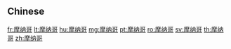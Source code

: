 {{also|摩納哥}}
==Chinese==
{{zh-see|摩納哥}}

[[fr:摩纳哥]]
[[lt:摩纳哥]]
[[hu:摩纳哥]]
[[mg:摩纳哥]]
[[pt:摩纳哥]]
[[ro:摩纳哥]]
[[sv:摩纳哥]]
[[th:摩纳哥]]
[[zh:摩纳哥]]